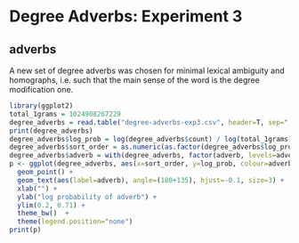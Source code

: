 # Degree Adverbs: Experiment 3

## adverbs

A new set of degree adverbs was chosen for minimal lexical ambiguity and homographs, i.e. such that the main sense of the word is the degree modification one.

```r
library(ggplot2)
total_1grams = 1024908267229
degree_adverbs = read.table("degree-adverbs-exp3.csv", header=T, sep=",")
print(degree_adverbs)
degree_adverbs$log_prob = log(degree_adverbs$count) / log(total_1grams)
degree_adverbs$sort_order = as.numeric(as.factor(degree_adverbs$log_prob))
degree_adverbs$adverb = with(degree_adverbs, factor(adverb, levels=adverb[sort_order]))
p <- ggplot(degree_adverbs, aes(x=sort_order, y=log_prob, colour=adverb)) +
  geom_point() +
  geom_text(aes(label=adverb), angle=(180+135), hjust=-0.1, size=3) +
  xlab("") +
  ylab("log probability of adverb") +
  ylim(0.2, 0.71) +
  theme_bw()  +
  theme(legend.position="none")
print(p)
```
